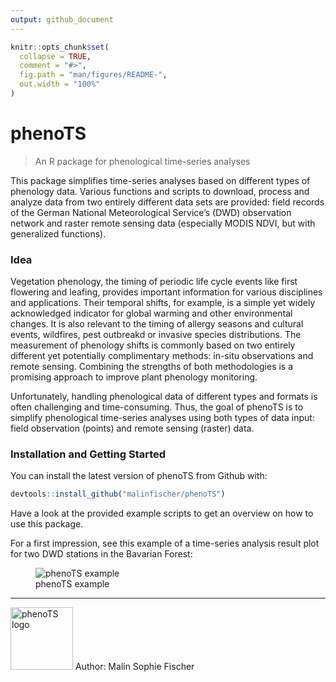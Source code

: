 ```yaml
---
output: github_document
---
```


<!-- README.md is generated from README.Rmd. Please edit that file -->

```r
knitr::opts_chunk$set(
  collapse = TRUE,
  comment = "#>",
  fig.path = "man/figures/README-",
  out.width = "100%"
)
```
# phenoTS

> An R package for phenological time-series analyses 

This package simplifies time-series analyses based on different types of phenology data. Various functions and scripts to download, process and analyze data from two entirely different data sets are provided: field records of the German National Meteorological Service's (DWD) observation network and raster remote sensing data (especially MODIS NDVI, but with generalized functions). 

### Idea

Vegetation phenology, the timing of periodic life cycle events like first flowering and leafing, provides important information for various disciplines and applications. Their temporal shifts, for example, is a simple yet widely acknowledged indicator for global warming and other environmental changes. It is also relevant to the timing of allergy seasons and cultural events, wildfires, pest outbreakd or invasive species distributions.
The measurement of phenology shifts is commonly based on two entirely different yet potentially complimentary methods: in-situ observations and remote sensing. Combining the strengths of both methodologies is a promising approach to improve plant phenology monitoring. 

Unfortunately, handling phenological data of different types and formats is often challenging and time-consuming. 
Thus, the goal of phenoTS is to simplify phenological time-series analyses using both types of data input: field observation (points) and remote sensing (raster) data. 


### Installation and Getting Started

You can install the latest version of phenoTS from Github with:

``` r
devtools::install_github("malinfischer/phenoTS")
```

Have a look at the provided example scripts to get an overview on how to use this package.

For a first impression, see this example of a time-series analysis result plot for two DWD stations in the Bavarian Forest:

![phenoTS example](example_scripts/result_plots/dwd_modis_ex_results.png)

_____________________________________
  ![phenoTS logo](example_scripts/phenoTS_hex.png){width=100px} Author: Malin Sophie Fischer
